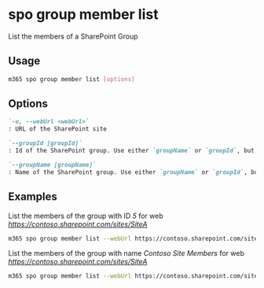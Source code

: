 
# spo group member list

List the members of a SharePoint Group

## Usage

```sh
m365 spo group member list [options]
```

## Options

```md defintion-list
`-u, --webUrl <webUrl>`
: URL of the SharePoint site

`--groupId [groupId]`
: Id of the SharePoint group. Use either `groupName` or `groupId`, but not both

`--groupName [groupName]`
: Name of the SharePoint group. Use either `groupName` or `groupId`, but not both
```

<Global />

## Examples

List the members of the group with ID _5_ for web _https://contoso.sharepoint.com/sites/SiteA_

```sh
m365 spo group member list --webUrl https://contoso.sharepoint.com/sites/SiteA --groupId 5
```

List the members of the group with name _Contoso Site Members_ for web _https://contoso.sharepoint.com/sites/SiteA_

```sh
m365 spo group member list --webUrl https://contoso.sharepoint.com/sites/SiteA --groupName "Contoso Site Members"
```
